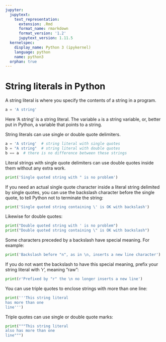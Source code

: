 ```yaml
---
jupyter:
  jupytext:
    text_representation:
      extension: .Rmd
      format_name: rmarkdown
      format_version: '1.2'
      jupytext_version: 1.11.5
  kernelspec:
    display_name: Python 3 (ipykernel)
    language: python
    name: python3
  orphan: true
---
```


# String literals in Python

A string literal is where you specify the contents of a string in a program.

```python
a = 'A string'
```

Here 'A string' is a string literal.  The variable `a` is a string variable,
or, better put in Python, a variable that points to a string.

String literals can use single or double quote delimiters.

```python
a = 'A string'  # string literal with single quotes
b = "A string"  # string literal with double quotes
b == a  # there is no difference between these strings
```

Literal strings with single quote delimiters can use double quotes inside them
without any extra work.

```python
print('Single quoted string with " is no problem')
```

If you need an actual single quote character inside a literal string delimited
by single quotes, you can use the backslash character before the single quote,
to tell Python not to terminate the string:

```python
print('Single quoted string containing \' is OK with backslash')
```

Likewise for double quotes:

```python
print("Double quoted string with ' is no problem")
print("Double quoted string containing \" is OK with backslash")
```

Some characters preceded by a backslash have special meaning.  For example:

```python
print('Backslash before "n", as in \n, inserts a new line character')
```

If you do not want the backslash to have this special meaning, prefix your
string literal with 'r', meaning "raw":

```python
print(r'Prefixed by "r" the \n no longer inserts a new line')
```

You can use triple quotes to enclose strings with more than one line:

```python
print('''This string literal
has more than one
line''')
```

Triple quotes can use single or double quote marks:

```python
print("""This string literal
also has more than one
line""")
```
